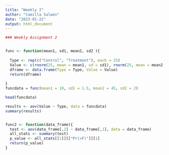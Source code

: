 ```yaml
---
title: "Weekly 2"
author: "Camilla Salwen"
date: "2023-01-22"
output: html_document
---
```


```r
### Weekly Assignment 2


func <- function(mean1, sd1, mean2, sd2 ){
  
  Type <- rep(c("Control", "Treatment"), each = 25)
  Value <- c(rnorm(25, mean = mean1, sd = sd1), rnorm(25, mean = mean2, sd = sd2))
  dframe <- data.frame(Type = Type, Value = Value)
  return(dframe)
  
}
funcdata = func(mean1 = 10, sd1 = 1.5, mean2 = 45, sd2 = 2)

head(funcdata)

results <- aov(Value ~ Type, data = funcdata)
summary(results)


func2 <- function(data_frame){
  test <- aov(data_frame[,2] ~ data_frame[,1], data = data_frame)
  all_stats <- summary(test)
  p_value <- all_stats[[1]][["Pr(>F)"]][1]
  return(p_value)
}

```

